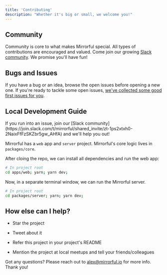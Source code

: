 ```yaml
---
title: 'Contributing'
description: "Whether it's big or small, we welcome you!"
---
```


## Community

Community is core to what makes Mirrorful special. All types of contributions are encouraged and valued. Come join our growing [Slack community](https://join.slack.com/t/mirrorful/shared_invite/zt-1ps2xtxh0-2NaixFfFzSKZbr5gw_AHfA). We promise you'll have fun!

## Bugs and Issues

If you have a bug or an idea, browse the open issues before opening a new one. If you're ready to tackle some open issues, [we've collected some good first issues for you](https://github.com/Mirrorful/mirrorful/contribute).

## Local Development Guide

<Info>
  If you run into an issue, join our [Slack
  community](https://join.slack.com/t/mirrorful/shared_invite/zt-1ps2xtxh0-2NaixFfFzSKZbr5gw_AHfA)
  and we'll help you out!
</Info>

Mirrorful has a `web` app and `server` project. Mirrorful's core logic lives in `packages/core`.

After cloing the repo, we can install all dependencies and run the web app:

```bash
# In project root
cd apps/web; yarn; yarn dev;
```

Now, in a separate terminal window, we can run the Mirrorful server.

```bash
# In project root
cd packages/server; yarn; yarn dev;
```

## How else can I help?

- Star the project

- Tweet about it

- Refer this project in your project's README

- Mention the project at local meetups and tell your friends/colleagues

Got any questions? Please reach out to [alex@mirrorful.io](mailto:alex@mirrorful.io) for more info. Thank you!
